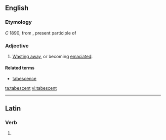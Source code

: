 ==English==

===Etymology===
''C'' 1890, from {{etyl|la|en}} {{term|tabescens|lang=la}}, present participle of  {{term|tabesco|tabescere|lang=la}}

===Adjective===
{{en-adj}}

# [[waste away|Wasting away]], or becoming [[emaciated]].

====Related terms====
*[[tabescence]]

[[ta:tabescent]]
[[vi:tabescent]]

----
==Latin==

===Verb===
{{la-verb-form|tābēscent}}

# {{conjugation of|tabesco|tābēscō|3|p|fut|act|ind|lang=la}}
{{count page|[[Wiktionary:Page count]]}}
{{rfc-auto}}